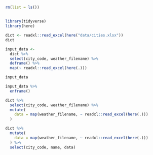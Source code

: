 ```r
rm(list = ls())
```


## <No caption defined>

<!-- Setup 10-mutate-map.R -->
```r
library(tidyverse)
library(here)
```


<!-- Load dictionary from file -->
```r
dict <- readxl::read_excel(here("data/cities.xlsx"))
dict
```


<!-- map() on a vector -->
```r
input_data <-
  dict %>%
  select(city_code, weather_filename) %>%
  deframe() %>%
  map(~ readxl::read_excel(here(.)))

input_data
```


<!-- Lists are also vectors, enframe() returns a nested tibble! -->
```r
input_data %>%
  enframe()
```


<!-- Operate in "tibble-land": columns are vectors -->
```r
dict %>%
  select(city_code, weather_filename) %>%
  mutate(
    data = map(weather_filename, ~ readxl::read_excel(here(.)))
  )
```


<!-- Keep auxiliary columns -->
```r
dict %>%
  mutate(
    data = map(weather_filename, ~ readxl::read_excel(here(.)))
  ) %>%
  select(city_code, name, data)
```
